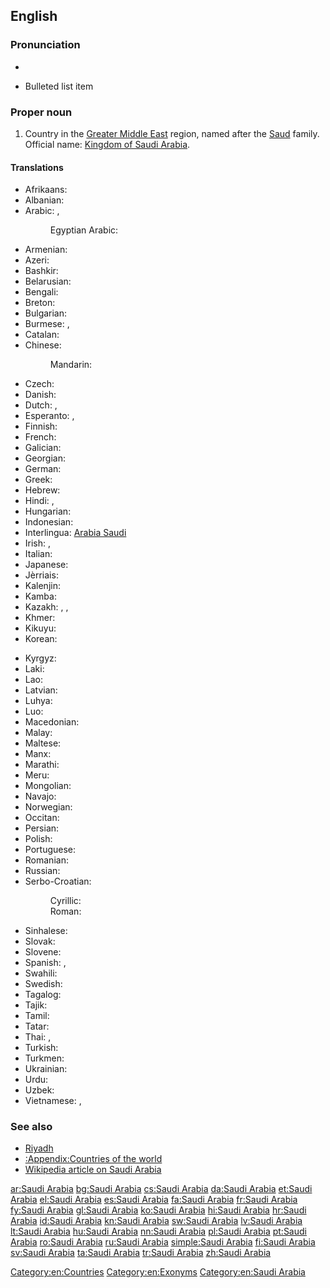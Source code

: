 ==English==
{{wikipedia}}

===Pronunciation===
* {{audio|en-us-Saudi Arabia.ogg|Audio (US)}}

* Bulleted list item
===Proper noun===
{{en-proper noun|head=[[Saudi]] [[Arabia]]}}

# Country in the [[Greater Middle East]] region, named after the [[Saud]] family. Official name: [[Kingdom of Saudi Arabia]].

====Translations====
{{trans-top|country in the Middle East}}
* Afrikaans: {{t-|af|Saoedi-Arabië}}
* Albanian: {{t-|sq|Arabia Saudite}}
* Arabic: {{t-|ar|السعودية|f|tr=al-suʿudíyya}}, {{t-|ar|المملكة العربية السعودية|f|tr=al-mamlaka al-ʿarabíyya al-suʿudíyya}}
*: Egyptian Arabic: {{tø|arz|السعودية|f|tr=e'suʕudeya|sc=Arab}}
* Armenian: {{t-|hy|Սաուդյան Արաբիա|tr=Saudyan Arabia}}
* Azeri: {{t-|az|Səudiyyə Ərəbistanı}}
* Bashkir: {{tø|ba|Сәғүд Ғәрәбстаны|tr=Säğüd Ğäräbstanı|sc=Cyrl}}
* Belarusian: {{t-|be|Саудаўская Аравія|f|tr=Saúdaŭskaja Arávija}}
* Bengali: {{t-|bn|সৌদি আরব|tr=saudi arôb|sc=Beng}}
* Breton: {{t|br|Arabia Saoudat}}
* Bulgarian: {{t+|bg|Саудитка Арабия|f|tr=Saúditka Arábija}}
* Burmese: {{t-|my|ဆော်ဒီအာရေဗ္ယ|tr=sʰɔdi aẏebyá|sc=Mymr}}, {{t-|my|ဆော်ဒီအာရေဗျနိုင်ငံ|tr=sʰɔdi aẏebyá nain-gan|sc=Mymr}}
* Catalan: {{t+|ca|Aràbia Saudita|f}}
* Chinese:
*: Mandarin: {{t-|cmn|沙特阿拉伯|tr=Shātè-Ālābó|sc=Hani}}
* Czech: {{t+|cs|Saúdská Arábie|f}}
* Danish: {{t-|da|Saudi-Arabien}}
* Dutch: {{t+|nl|Saudi-Arabië}}, {{t+|nl|Saoedi-Arabië}}
* Esperanto: {{t-|eo|Saudarabio}}, {{t-|eo|Saud-Arabio}}
* Finnish: {{t+|fi|Saudi-Arabia}}
* French: {{t+|fr|Arabie Saoudite|f}}
* Galician: {{t+|gl|Arabia Saudí}}
* Georgian: {{t-|ka|საუდის არაბეთი|tr=saudis arabeti|sc=Geor}}
* German: {{t+|de|Saudi-Arabien|n}}
* Greek: {{t+|el|Σαουδική Αραβία|f|tr=Saoudikí Aravía}}
* Hebrew: {{t-|he|ערב הסעודית|f|tr=‘Aráv ha-Sa’udít}}
* Hindi: {{t-|hi|सऊदी अरब|tr=saūdī arab}}, {{t+|hi|सउदी अरब|tr=sa'udī arab}}
* Hungarian: {{t+|hu|Szaúd-Arábia}}
* Indonesian: {{t-|id|Arab Saudi}}
* Interlingua: [[Arabia Saudi]]
* Irish: {{t-|ga|Araib Shádach|f|alt=An Araib Shádach}}, {{t-|ga|Ríocht na hAraibe Sádaí|f}}
* Italian: {{t+|it|Arabia Saudita|f}}
* Japanese: {{t-|ja|サウジアラビア|tr=Sauji-Arabia}}
* Jèrriais: {{tø|roa-jer|Arabie Saudi|f}}
* Kalenjin: {{tø|kln|Saudi Arabia}}
* Kamba: {{tø|kam|Saudi Arabia}}
* Kazakh: {{t|kk|Арабстан|tr=Arabstan|sc=Cyrl}}, {{t|kk|Сауд Арабиясы|tr=Sawd Arabïyası|sc=Cyrl}}, {{t|kk|Сауд Аравиясы|tr=Sawd Aravïyası|sc=Cyrl}}
* Khmer: {{t-|km|អារ៉ាប៊ីសាអូឌីត|tr=aaraabii saaoodiit|sc=Khmr}}
* Kikuyu: {{tø|ki|Saudi Arabia}}
* Korean: {{t+|ko|사우디아라비아|tr=Saudi-Arabia|sc=Hang}}
{{trans-mid}}
* Kyrgyz: {{t-|ky|Сауд Аравиясы|tr=Sawd Aravïyası|sc=Cyrl}}
* Laki: {{tø|lki|Saudi Arabia}}
* Lao: {{t-|lo|ອາຣາບີ​ຊາອູດີ|tr=ālābī sā'ūdī|sc=Laoo}}
* Latvian: {{t+|lv|Saūda Arābija|f}}
* Luhya: {{tø|luy|Saudi Arabia}}
* Luo: {{tø|luo|Saudi Arabia}}
* Macedonian: {{t-|mk|Саудиска Арабија|f|tr=Saúdiska Arábija}}
* Malay: {{t-|ms|Arab Saudi}}
* Maltese: {{t-|mt|Għarabja Sawdita|f|alt=l-Għarabja Sawdita}}
* Manx: {{t-|gv|Araab Saudi|alt=Yn Araab Saudi}}
* Marathi: {{t-|mr|सउदी अरब|m|tr=saudī araba|sc=Deva}}
* Meru: {{tø|mer|Saudi Arabia}}
* Mongolian: {{t-|mn|Саудын Араб|tr=Saudyn Arab|sc=Cyrl}}
* Navajo: {{tø|nv|Ásáí Bikéyah Saʼoodí}}
* Norwegian: {{t+|no|Saudi-Arabia}}
* Occitan: {{t+|oc|Arabia Saudita|f}}
* Persian: {{t+|fa|عربستان سعودی|tr='Arebistân-e Sa'udi}}
* Polish: {{t+|pl|Arabia Saudyjska}}
* Portuguese: {{t+|pt|Arábia Saudita|f}}
* Romanian: {{t+|ro|Arabia Saudită|f}}
* Russian: {{t-|ru|Саудовская Аравия|f|tr=Saúdovskaja Arávija}}
* Serbo-Croatian:
*: Cyrillic: {{t-|sh|Саудијска Арабија|f|sc=Cyrl}}
*: Roman: {{t-|sh|Saudijska Arabija|f|sc=Latn}}
* Sinhalese: {{t-|si|සවුදි අරාබියාව|tr=savudi arābiyāva|sc=Sinh}}
* Slovak: {{t-|sk|Saudská Arábia|f}}
* Slovene: {{t-|sl|Savdska Arabija|f}}
* Spanish: {{t+|es|Arabia Saudí|f}}, {{t+|es|Arabia Saudita|f}}
* Swahili: {{t+|sw|saudi arabia}}
* Swedish: {{t+|sv|Saudiarabien}}
* Tagalog: {{t+|tl|Arabyang Saudi}}
* Tajik: {{t-|tg|Арабистони Саудӣ|sc=Cyrl}}
* Tamil: {{t-|ta|சவுதி அரேபியா|sc=Taml}}
* Tatar: {{t-|tt|Согуд Гарәбстаны|tr=Soğud Ğaräbstanı|sc=Cyrl}}
* Thai: {{t+|th|ซาอุดีอาระเบีย|tr=saa-ù-dee-aa-rá-bia}}, {{t-|th|ประเทศซาอุดีอาระเบีย|tr=bprà-tâyt saa-ù-dee-aa-rá-bia}}
* Turkish: {{t+|tr|Suudi Arabistan}}
* Turkmen: {{t-|tk|Saud Arabystany}}
* Ukrainian: {{t+|uk|Саудівська Аравія|f|tr=Saúdivsʹka Arávija}}
* Urdu: {{t-|ur|سعودی عرب|tr=sa'udī arab}}
* Uzbek: {{t-|uz|Saudiya Arabistoni}}
* Vietnamese: {{t-|vi|Ả Rập Saudi}}, {{t-|vi|Ả Rập Xê Út}}
{{trans-bottom}}

===See also===
* [[Riyadh]]
* [[:Appendix:Countries of the world]]
* [[w:Saudi Arabia|Wikipedia article on Saudi Arabia]]

[[Category:en:Countries]]
[[Category:en:Exonyms]]
[[Category:en:Saudi Arabia]]

[[ar:Saudi Arabia]]
[[bg:Saudi Arabia]]
[[cs:Saudi Arabia]]
[[da:Saudi Arabia]]
[[et:Saudi Arabia]]
[[el:Saudi Arabia]]
[[es:Saudi Arabia]]
[[fa:Saudi Arabia]]
[[fr:Saudi Arabia]]
[[fy:Saudi Arabia]]
[[gl:Saudi Arabia]]
[[ko:Saudi Arabia]]
[[hi:Saudi Arabia]]
[[hr:Saudi Arabia]]
[[id:Saudi Arabia]]
[[kn:Saudi Arabia]]
[[sw:Saudi Arabia]]
[[lv:Saudi Arabia]]
[[lt:Saudi Arabia]]
[[hu:Saudi Arabia]]
[[nn:Saudi Arabia]]
[[pl:Saudi Arabia]]
[[pt:Saudi Arabia]]
[[ro:Saudi Arabia]]
[[ru:Saudi Arabia]]
[[simple:Saudi Arabia]]
[[fi:Saudi Arabia]]
[[sv:Saudi Arabia]]
[[ta:Saudi Arabia]]
[[tr:Saudi Arabia]]
[[zh:Saudi Arabia]]